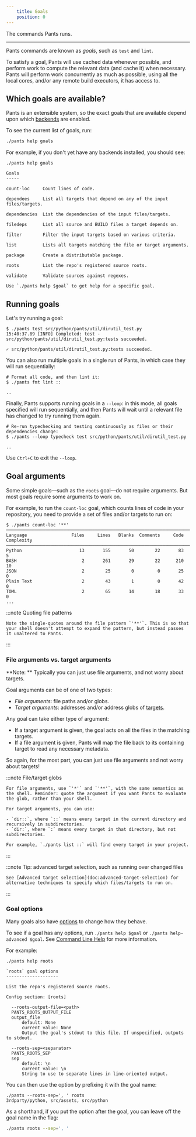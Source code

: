 ```yaml
---
    title: Goals
    position: 0
---
```



The commands Pants runs.

---

Pants commands are known as _goals_, such as `test` and `lint`.

To satisfy a goal, Pants will use cached data whenever possible, and perform work to compute the relevant data (and cache it) when necessary. Pants will perform work concurrently as much as possible, using all the local cores, and/or any remote build executors, it has access to.

## Which goals are available?

Pants is an extensible system, so the exact goals that are available depend upon which [backends](doc:enabling-backends)  are enabled.

To see the current list of goals, run:

```bash
./pants help goals
```

For example, if you don't yet have any backends installed, you should see:
```text title="Shell"
./pants help goals

Goals
-----

count-loc     Count lines of code.

dependees     List all targets that depend on any of the input files/targets.

dependencies  List the dependencies of the input files/targets.

filedeps      List all source and BUILD files a target depends on.

filter        Filter the input targets based on various criteria.

list          Lists all targets matching the file or target arguments.

package       Create a distributable package.

roots         List the repo's registered source roots.

validate      Validate sources against regexes.

Use `./pants help $goal` to get help for a specific goal.
```

## Running goals

Let's try running a goal:
```text title="Shell"
$ ./pants test src/python/pants/util/dirutil_test.py
15:40:37.89 [INFO] Completed: test - src/python/pants/util/dirutil_test.py:tests succeeded.

✓ src/python/pants/util/dirutil_test.py:tests succeeded.
```

You can also run multiple goals in a single run of Pants, in which case they will run sequentially:
```text title="text"
# Format all code, and then lint it:
$ ./pants fmt lint ::

..
```

Finally, Pants supports running goals in a `--loop`: in this mode, all goals specified will run sequentially, and then Pants will wait until a relevant file has changed to try running them again.
```text title="text"
# Re-run typechecking and testing continuously as files or their dependencies change:
$ ./pants --loop typecheck test src/python/pants/util/dirutil_test.py

..
```

Use `Ctrl+C` to exit the `--loop`.

## Goal arguments

Some simple goals—such as the `roots` goal—do not require arguments. But most goals require some arguments to work on. 

For example, to run the `count-loc` goal, which counts lines of code in your repository, you need to provide a set of files and/or targets to run on:
```text title="Shell"
$ ./pants count-loc '**'
───────────────────────────────────────────────────────────────────────────────
Language                 Files     Lines   Blanks  Comments     Code Complexity
───────────────────────────────────────────────────────────────────────────────
Python                      13       155       50        22       83          5
BASH                         2       261       29        22      210         10
JSON                         2        25        0         0       25          0
Plain Text                   2        43        1         0       42          0
TOML                         2        65       14        18       33          0
...
```



:::note Quoting file patterns

    Note the single-quotes around the file pattern `'**'`. This is so that your shell doesn't attempt to expand the pattern, but instead passes it unaltered to Pants.

:::

### File arguments vs. target arguments

**Note: ** Typically you can just use file arguments, and not worry about targets.

Goal arguments can be of one of two types:

- *File arguments*: file paths and/or globs.
- *Target arguments*: addresses and/or address globs of [targets](doc:targets).

Any goal can take either type of argument: 

- If a target argument is given, the goal acts on all the files in the matching targets.
- If a file argument is given, Pants will map the file back to its containing target to read any necessary metadata. 

So again, for the most part, you can just use file arguments and not worry about targets!

:::note File/target globs

    For file arguments, use `'*'` and `'**'`, with the same semantics as the shell. Reminder: quote the argument if you want Pants to evaluate the glob, rather than your shell.
    
    For target arguments, you can use:
    
    - `dir::`, where `::` means every target in the current directory and recursively in subdirectories.
    - `dir:`, where `:` means every target in that directory, but not subdirectories.
    
    For example, `./pants list ::` will find every target in your project.

:::



:::note Tip: advanced target selection, such as running over changed files

    See [Advanced target selection](doc:advanced-target-selection) for alternative techniques to specify which files/targets to run on.

:::

### Goal options

Many goals also have [options](doc:options) to change how they behave. 

To see if a goal has any options, run `./pants help $goal` or `./pants help-advanced $goal`. See [Command Line Help](doc:getting-help) for more information.

For example:

```
./pants help roots

`roots` goal options
--------------------

List the repo's registered source roots.

Config section: [roots]

  --roots-output-file=<path>
  PANTS_ROOTS_OUTPUT_FILE
  output_file
      default: None
      current value: None
      Output the goal's stdout to this file. If unspecified, outputs to stdout.

  --roots-sep=<separator>
  PANTS_ROOTS_SEP
  sep
      default: \n
      current value: \n
      String to use to separate lines in line-oriented output.
```

You can then use the option by prefixing it with the goal name:

```
./pants --roots-sep=', ' roots
3rdparty/python, src/assets, src/python
```

As a shorthand, if you put the option after the goal, you can leave off the goal name in the flag:

```bash
./pants roots --sep=', '
```